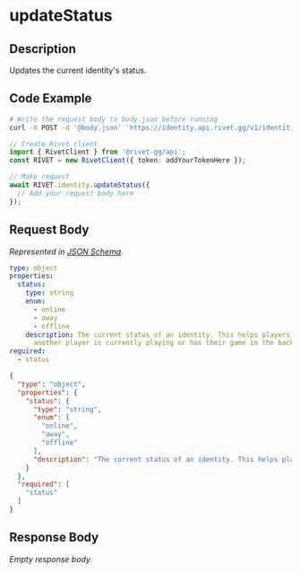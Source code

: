 
# updateStatus

## Description

Updates the current identity's status.


## Code Example

<CodeGroup title='Request' tag='POST' label='https://identity.api.rivet.gg/v1/identities/identities/self/status'>

```bash {{ title: 'cURL' }}
# Write the request body to body.json before running
curl -X POST -d '@body.json' 'https://identity.api.rivet.gg/v1/identities/identities/self/status'
```

```ts
// Create Rivet client
import { RivetClient } from '@rivet-gg/api';
const RIVET = new RivetClient({ token: addYourTokenHere });

// Make request
await RIVET.identity.updateStatus({
  // Add your request body here
});
```

</CodeGroup>


## Request Body

_Represented in [JSON Schema](https://json-schema.org/)._

<CodeGroup title='Request'>

```yaml
type: object
properties:
  status:
    type: string
    enum:
      - online
      - away
      - offline
    description: The current status of an identity. This helps players understand if
      another player is currently playing or has their game in the background.
required:
  - status

```

```json
{
  "type": "object",
  "properties": {
    "status": {
      "type": "string",
      "enum": [
        "online",
        "away",
        "offline"
      ],
      "description": "The current status of an identity. This helps players understand if another player is currently playing or has their game in the background."
    }
  },
  "required": [
    "status"
  ]
}
```

</CodeGroup>


## Response Body

_Empty response body._
